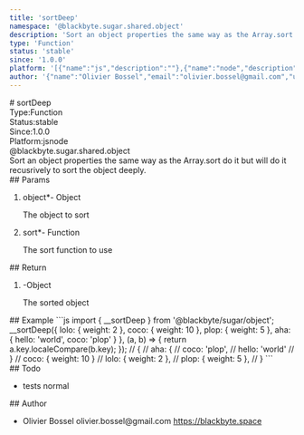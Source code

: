 ```yaml
---
title: 'sortDeep'
namespace: '@blackbyte.sugar.shared.object'
description: 'Sort an object properties the same way as the Array.sort do it but will do it recusrively to sort the object deeply.'
type: 'Function'
status: 'stable'
since: '1.0.0'
platform: '[{"name":"js","description":""},{"name":"node","description":""}]'
author: '{"name":"Olivier Bossel","email":"olivier.bossel@gmail.com","url":"https://blackbyte.space"}'
---
```


<div class="docmap-mdx">
# sortDeep
<div class="_metas">
<div class="_type"><span class="_type-label">Type:</span><span class="_type-value">Function</span></div>
<div class="_status"><span class="_status-label">Status:</span><span class="_status-value -stable">stable</span></div>
<div class="_since"><span class="_since-label">Since:</span><span class="_since-value">1.0.0</span></div>
<div class="_platform"><span class="_platform-label">Platform:</span><span class="_platform-value -js">js</span><span class="_platform-value -node">node</span></div>
</div>
<div class="_namespace">@blackbyte.sugar.shared.object</div>
<div class="_description typo-lead typo-format">
Sort an object properties the same way as the Array.sort do it but will do it recusrively to sort the object deeply.
</div>
<div class="_params">
## Params
<ol class="_list">
<li class="_item">
<span class="_name">object<span class="_required">*</span></span><span class="_default">-</span> <span class="_type">Object</span>
<p class="_description">The object to sort</p>
</li>
<li class="_item">
<span class="_name">sort<span class="_required">*</span></span><span class="_default">-</span> <span class="_type">Function</span>
<p class="_description">The sort function to use</p>
</li>
</ol>
</div>
<div class="_return">
## Return
<ol class="_list">
<li class="_item">
<span class="_default">-</span><span class="_type">Object</span>
<p class="_description">The sorted object</p>
</li>
</ol>
</div>
<div class="_examples">
## Example
```js
import { __sortDeep } from '@blackbyte/sugar/object';
__sortDeep({
   lolo: { weight: 2 },
   coco: { weight: 10 },
   plop: { weight: 5 },
   aha: {
     hello: 'world',
     coco: 'plop'
   }
}, (a, b) => {
   return a.key.localeCompare(b.key);
});
// {
//   aha: {
//      coco: 'plop',
//      hello: 'world'
//   }
//   coco: { weight: 10 }
//   lolo: { weight: 2 },
//   plop: { weight: 5 },
// }
```
</div>
<div class="_todo">
## Todo
<ul class="_list">
<li class="_item">
<span class="_description">tests</span>
<span class="_priority -normal">normal</span>
</li>
</ul>
</div>
<div class="_author">
## Author
<ul class="_list">
<li class="_item">
<span class="_name">Olivier Bossel</span>
<span class="_email">olivier.bossel@gmail.com</span>
<a href="https://blackbyte.space" target="_blank" class="_url">https://blackbyte.space</a>
</li>
</ul>
</div>
</div>

